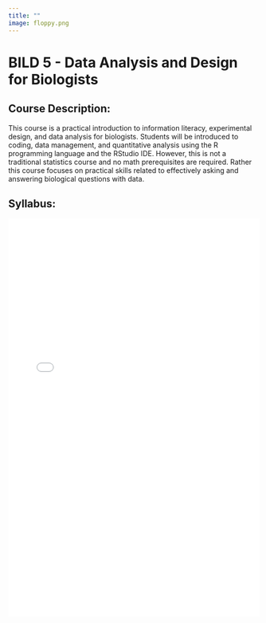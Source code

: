 ```yaml
---
title: ""
image: floppy.png
---
```


# BILD 5 - Data Analysis and Design for Biologists

## Course Description:

This course is a practical introduction to information literacy, experimental design, and data analysis for biologists. Students will be introduced to coding, data management, and quantitative analysis using the R programming language and the RStudio IDE. However, this is not a traditional statistics course and no math prerequisites are required. Rather this course focuses on practical skills related to effectively asking and answering biological questions with data.

## Syllabus:

<embed src="BILD_5_Syllabus_Reuther_F22.pdf" type="application/pdf" iframe width="100%" height="800">
